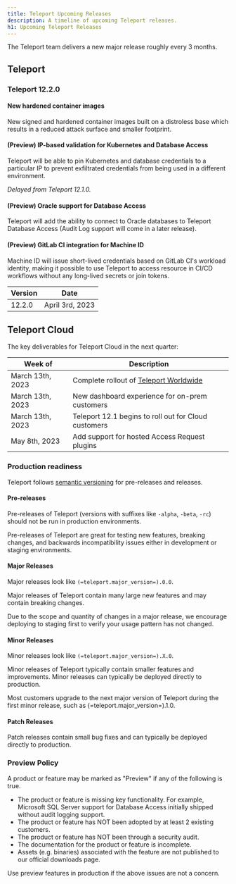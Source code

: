 ```yaml
---
title: Teleport Upcoming Releases
description: A timeline of upcoming Teleport releases.
h1: Upcoming Teleport Releases
---
```


The Teleport team delivers a new major release roughly every 3 months.

## Teleport

### Teleport 12.2.0

#### New hardened container images

New signed and hardened container images built on a distroless base which
results in a reduced attack surface and smaller footprint.

#### (Preview) IP-based validation for Kubernetes and Database Access

Teleport will be able to pin Kubernetes and database credentials to a
particular IP to prevent exfiltrated credentials from being used in a different
environment.

*Delayed from Teleport 12.1.0.*

#### (Preview) Oracle support for Database Access

Teleport will add the ability to connect to Oracle databases to Teleport
Database Access (Audit Log support will come in a later release).

#### (Preview) GitLab CI integration for Machine ID

Machine ID will issue short-lived credentials based on GitLab CI's workload
identity, making it possible to use Teleport to access resource in CI/CD
workflows without any long-lived secrets or join tokens.

| Version | Date            |
|---------|-----------------|
| 12.2.0  | April 3rd, 2023 |

## Teleport Cloud

The key deliverables for Teleport Cloud in the next quarter:

| Week of          | Description                                                                                 |
|------------------|---------------------------------------------------------------------------------------------|
| March 13th, 2023 | Complete rollout of [Teleport Worldwide](https://goteleport.com/blog/access-proxy-latency/) |
| March 13th, 2023 | New dashboard experience for on-prem customers                                              |
| March 13th, 2023 | Teleport 12.1 begins to roll out for Cloud customers                                        |
| May 8th, 2023    | Add support for hosted Access Request plugins                                               |

### Production readiness

Teleport follows [semantic versioning](https://semver.org) for pre-releases and
releases.

#### Pre-releases

Pre-releases of Teleport (versions with suffixes like `-alpha`, `-beta`, `-rc`)
should not be run in production environments.

Pre-releases of Teleport are great for testing new features, breaking changes,
and backwards incompatibility issues either in development or staging
environments.

#### Major Releases

Major releases look like `(=teleport.major_version=).0.0`.

Major releases of Teleport contain many large new features and may contain
breaking changes.

Due to the scope and quantity of changes in a major release, we encourage
deploying to staging first to verify your usage pattern has not changed.

#### Minor Releases

Minor releases look like `(=teleport.major_version=).X.0`.

Minor releases of Teleport typically contain smaller features and improvements.
Minor releases can typically be deployed directly to production.

Most customers upgrade to the next major version of Teleport during the first
minor release, such as (=teleport.major_version=).1.0.

#### Patch Releases

Patch releases contain small bug fixes and can typically be deployed directly
to production.

### Preview Policy

A product or feature may be marked as "Preview" if any of the following is
true.

- The product or feature is missing key functionality. For example, Microsoft
  SQL Server support for Database Access initially shipped without audit
  logging support.
- The product or feature has NOT been adopted by at least 2 existing customers.
- The product or feature has NOT been through a security audit.
- The documentation for the product or feature is incomplete.
- Assets (e.g. binaries) associated with the feature are not published to our
  official downloads page.

Use preview features in production if the above issues are not a concern.
